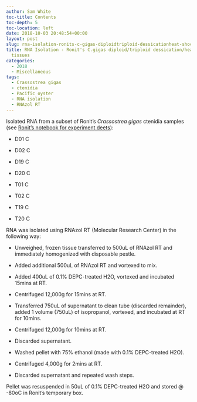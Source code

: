 ```yaml
---
author: Sam White
toc-title: Contents
toc-depth: 5
toc-location: left
date: 2018-10-03 20:48:54+00:00
layout: post
slug: rna-isolation-ronits-c-gigas-diploidtriploid-dessicationheat-shock-ctenidia-tissues
title: RNA Isolation - Ronit's C.gigas diploid/triploid dessication/heat shock ctenidia
  tissues
categories:
  - 2018
  - Miscellaneous
tags:
  - Crassostrea gigas
  - ctenidia
  - Pacific oyster
  - RNA isolation
  - RNAzol RT
---
```


Isolated RNA from a subset of Ronit's _Crassostrea gigas_ ctenidia samples (see [Ronit's notebook for experiment deets](https://genefish.wordpress.com/author/voicesonsocialissues/)):





  * D01 C



  * D02 C



  * D19 C



  * D20 C



  * T01 C



  * T02 C



  * T19 C



  * T20 C






RNA was isolated using RNAzol RT (Molecular Research Center) in the following way:





  * Unweighed, frozen tissue transferred to 500uL of RNAzol RT and immediately homogenized with disposable pestle.



  * Added additional 500uL of RNAzol RT and vortexed to mix.



  * Added 400uL of 0.1% DEPC-treated H2O, vortexed and incubated 15mins at RT.



  * Centrifuged 12,000g for 15mins at RT.



  * Transferred 750uL of supernatant to clean tube (discarded remainder), added 1 volume (750uL) of isopropanol, vortexed, and incubated at RT for 10mins.



  * Centrifuged 12,000g for 10mins at RT.



  * Discarded supernatant.



  * Washed pellet with 75% ethanol (made with 0.1% DEPC-treated H2O).



  * Centrifuged 4,000g for 2mins at RT.



  * Discarded supernatant and repeated wash steps.






Pellet was resuspended in 50uL of 0.1% DEPC-treated H2O and stored @ -80oC in Ronit's temporary box.
